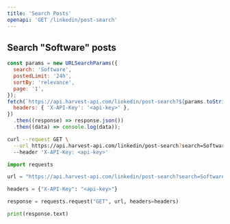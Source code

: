 ```yaml
---
title: 'Search Posts'
openapi: 'GET /linkedin/post-search'
---
```



## Search "Software" posts

<CodeGroup>

```javascript JavaScript
const params = new URLSearchParams({
  search: 'Software',
  postedLimit: '24h',
  sortBy: 'relevance',
  page: '1',
});
fetch(`https://api.harvest-api.com/linkedin/post-search?${params.toString()}`, {
  headers: { 'X-API-Key': '<api-key>' },
})
  .then((response) => response.json())
  .then((data) => console.log(data));
```

```bash cURL
curl --request GET \
  --url https://api.harvest-api.com/linkedin/post-search?search=Software&postedLimit=24h&sortBy=relevance&page=1 \
  --header 'X-API-Key: <api-key>'
```

```python Python
import requests

url = "https://api.harvest-api.com/linkedin/post-search?search=Software&postedLimit=24h&sortBy=relevance&page=1"

headers = {"X-API-Key": "<api-key>"}

response = requests.request("GET", url, headers=headers)

print(response.text)
```

</CodeGroup>
